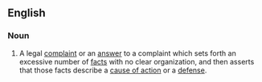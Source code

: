 ==English==
===Noun===
{{en-noun|sg=[[shotgun]] [[pleading]]}}
# {{law}} A legal [[complaint]] or an [[answer]] to a complaint which sets forth an excessive number of [[fact]]s with no clear organization, and then asserts that those facts describe a [[cause of action]] or a [[defense]].